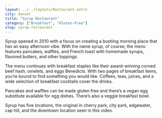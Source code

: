 ```yaml
---
layout: ../../layouts/Restaurant.astro
city: denver
title: "Syrup Restaurant"
category: ["Breakfast", "Gluten-Free"]
slug: syrup-restaurant
---
```


Syrup opened in 2010 with a focus on creating a bustling morning place that has an easy afternoon vibe. With the name syrup, of course, the menu features pancakes, waffles, and French toast with homemade syrups, flavored butters, and other toppings.

The menu continues with breakfast staples like their award-winning corned beef hash, omelets, and eggs Benedicts. With two pages of breakfast items, you’re bound to find something you would like. Coffees, teas, juices, and a wide selection of breakfast cocktails cover the drinks.

Pancakes and waffles can be made gluten free and there’s a vegan egg substitute available for egg dishes. There’s also a veggie breakfast bowl.

Syrup has five locations, the original in cherry park, city park, edgewater, cap hill, and the downtown location seen in this video.
